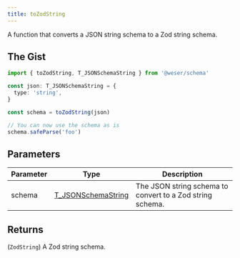 ```yaml
---
title: toZodString
---
```


A function that converts a JSON string schema to a Zod string schema.

## The Gist

```ts
import { toZodString, T_JSONSchemaString } from '@weser/schema'

const json: T_JSONSchemaString = {
  type: 'string',
}

const schema = toZodString(json)

// You can now use the schema as is
schema.safeParse('foo')
```

## Parameters

| Parameter | Type                                                       | Description                                               |
| --------- | ---------------------------------------------------------- | --------------------------------------------------------- |
| schema    | [T_JSONSchemaString](/schema/api/types/T_JSONSchemaString) | The JSON string schema to convert to a Zod string schema. |

## Returns

(`ZodString`) A Zod string schema.
